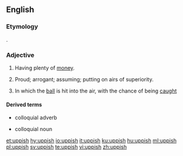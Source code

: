 ==English==

===Etymology===
{{suffix|up|ish|lang=en}}.

===Adjective===
{{en-adj}}

# {{lb|en|since circa 1678}} Having plenty of [[money]].
# {{lb|en|colloquial}} Proud; arrogant; assuming; putting on airs of superiority.
# {{lb|en|cricket|of a shot}} In which the [[ball]] is hit into the air, with the chance of being [[caught]]

====Derived terms====
* {{l|en|uppishly}} colloquial adverb
* {{l|en|uppishness}} colloquial noun

[[et:uppish]]
[[hy:uppish]]
[[io:uppish]]
[[it:uppish]]
[[ku:uppish]]
[[hu:uppish]]
[[ml:uppish]]
[[pl:uppish]]
[[sv:uppish]]
[[te:uppish]]
[[vi:uppish]]
[[zh:uppish]]